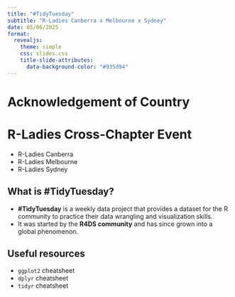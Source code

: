 ```yaml
---
title: "#TidyTuesday"
subtitle: "R-Ladies Canberra x Melbourne x Sydney"
date: 05/06/2025
format: 
  revealjs:
    theme: simple
    css: slides.css
    title-slide-attributes: 
      data-background-color: "#935d94"
---
```


# Acknowledgement of Country

# R-Ladies Cross-Chapter Event

- R-Ladies Canberra
- R-Ladies Melbourne
- R-Ladies Sydney


## What is #TidyTuesday?

- **#TidyTuesday** is a weekly data project that provides a dataset for the R community to practice their data wrangling and visualization skills. 
- It was started by the **R4DS community** and has since grown into a global phenomenon.

## Useful resources 

- `ggplot2` cheatsheet
- `dplyr` cheatsheet
- `tidyr` cheatsheet
